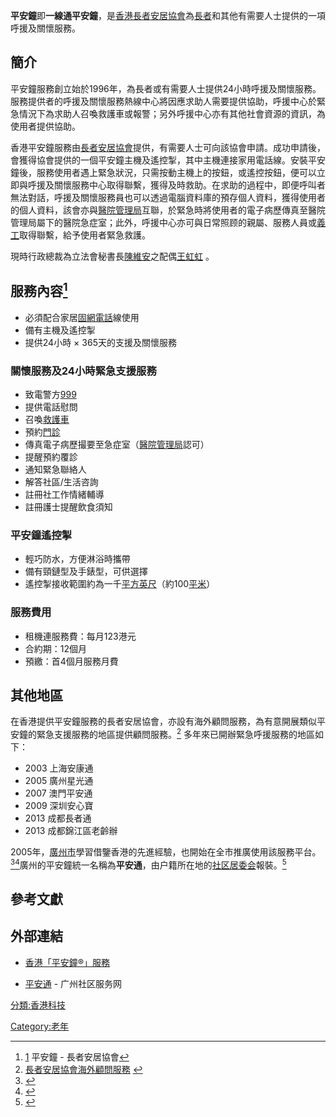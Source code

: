 {{NoteTA
|1=zh-hans:养老院; zh-hk:老人院; zh-tw:安老院;
|2=zh-hans:志愿者; zh-hk:義工; zh-tw:志工;

}}

'''平安鐘'''即'''一線通平安鐘'''，是[[香港|香港]][[長者安居協會|長者安居協會]]為[[長者|長者]]和其他有需要人士提供的一項呼援及關懷服務。

== 簡介 ==
平安鐘服務創立始於1996年，為長者或有需要人士提供24小時呼援及關懷服務。服務提供者的呼援及關懷服務熱線中心將因應求助人需要提供協助，呼援中心於緊急情況下為求助人召喚救護車或報警；另外呼援中心亦有其他社會資源的資訊，為使用者提供協助。

香港平安鐘服務由[[長者安居協會|長者安居協會]]提供，有需要人士可向該協會申請。成功申請後，會獲得協會提供的一個平安鐘主機及遙控掣，其中主機連接家用電話線。安裝平安鐘後，服務使用者遇上緊急狀況，只需按動主機上的按鈕，或遙控按鈕，便可以立即與呼援及關懷服務中心取得聯繫，獲得及時救助。在求助的過程中，即便呼叫者無法對話，呼援及關懷服務員也可以透過電腦資料庫的預存個人資料，獲得使用者的個人資料，該會亦與[[醫院管理局|醫院管理局]]互聯，於緊急時將使用者的電子病歷傳真至醫院管理局屬下的醫院急症室；此外，呼援中心亦可與日常照顾的親屬、服務人員或[[志願者|義工]]取得聯繫，給予使用者緊急救護。

現時行政總裁為立法會秘書長[[陳維安|陳維安]]之配偶[[王虹虹|王虹虹]] 。

==服務內容<ref>[https://www.schsa.org.hk/tc/services/safe_services/indoor_safe_services/pel/introduction/index.html] {{Wayback|url=https://www.schsa.org.hk/tc/services/safe_services/indoor_safe_services/pel/introduction/index.html |date=20180206002621 }}平安鐘 - 長者安居協會</ref>==
* 必須配合家居[[固網電話|固網電話]]線使用
* 備有主機及遙控掣
* 提供24小時 × 365天的支援及關懷服務

===關懷服務及24小時緊急支援服務===
* 致電警方[[999_(求救電話)|999]]
* 提供電話慰問
* 召喚[[救護車|救護車]]
* 預約[[患者#診療|門診]]
* 傳真電子病歷撮要至急症室（[[醫院管理局|醫院管理局]]認可）
* 提醒預約覆診
* 通知緊急聯絡人
* 解答社區/生活咨詢
* 註冊社工作情緒輔導
* 註冊護士提醒飲食須知

=== 平安鐘遙控掣 ===
* 輕巧防水，方便淋浴時攜帶
* 備有頸鏈型及手錶型，可供選擇
* 遙控掣接收範圍約為一千[[平方英尺|平方英尺]]（約100[[平方米|平米]]）

=== 服務費用 ===
* 租機連服務費：每月123港元
* 合約期：12個月
* 預繳：首4個月服務月費

== 其他地區 ==
在香港提供平安鐘服務的長者安居協會，亦設有海外顧問服務，為有意開展類似平安鐘的緊急支援服務的地區提供顧問服務。<ref>[https://www.schsa.org.hk/tc/services/overseas_consult/index.html%20 長者安居協會海外顧問服務] {{webarchive|url=https://web.archive.org/web/20141104044439/https://www.schsa.org.hk/tc/services/overseas_consult/index.html |date=2014-11-04 }}</ref>
多年來已開辦緊急呼援服務的地區如下：
* 2003 上海安康通
* 2005 廣州星光通
* 2007 澳門平安通
* 2009 深圳安心寶
* 2013 成都長者通
* 2013 成都錦江區老齡辦

2005年，[[廣州市|廣州市]]學習借鑒香港的先進經驗，也開始在全市推廣使用該服務平台。<ref>{{cite news|url=http://informationtimes.dayoo.com/html/2007-06/17/content_29403048.htm|title=广州老人一句话，引来香港平安钟|date=2007年6月17日|publisher=信息时报|author=林峰 游曼妮 杜翠 郭柯堂|language=zh-cn|deadurl=yes|archiveurl=https://web.archive.org/web/20130914152640/http://informationtimes.dayoo.com/html/2007-06/17/content_29403048.htm|archivedate=2013年9月14日}}</ref><ref>{{cite news|url=http://gzdaily.dayoo.com/gb/content/2005-07/11/content_2130289.htm|title=政府给七类老人安装平安钟|date=2005年7月11日|publisher=广州日报|author=焦向阳 佘姝姝 杨亚明|language=zh-cn|deadurl=yes|archiveurl=https://web.archive.org/web/20141028095308/http://gzdaily.dayoo.com/gb/content/2005-07/11/content_2130289.htm|archivedate=2014年10月28日}}</ref>廣州的平安鐘統一名稱為'''平安通'''，由户籍所在地的[[居民委员会|社区居委会]]報裝。<ref>{{cite web|url=http://www.96909.gd.cn/sqfww/pat.htm|title=平安通|publisher=广州社区服务网|language=zh-cn|access-date=2014-10-28|archive-url=https://web.archive.org/web/20150308011046/http://www.96909.gd.cn/sqfww/pat.htm|archive-date=2015-03-08|dead-url=yes}}</ref>

== 參考文獻 ==
{{reflist|30em}}

== 外部連結 ==
* {{flagicon|HKG}} [https://web.archive.org/web/20141028093453/https://www.schsa.org.hk/tc/services/pel/introduction/index.html 香港「平安鐘®」服務]{{zh-hk}}
* {{flagicon|PRC}} [https://web.archive.org/web/20150308011046/http://www.96909.gd.cn/sqfww/pat.htm 平安通] - 广州社区服务网{{zh-cn}}

[[Category:老年|Category:老年]]
[[分類:香港科技|分類:香港科技]]